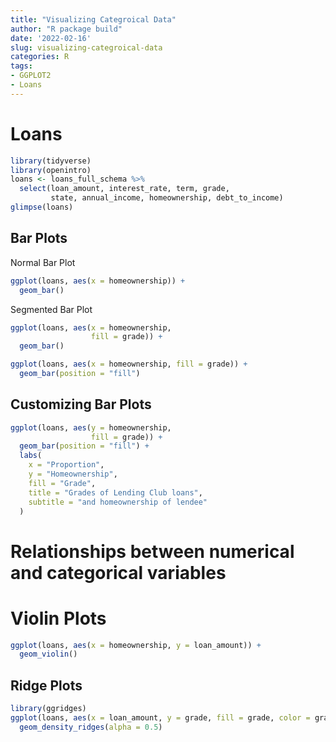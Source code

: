 ```yaml
---
title: "Visualizing Categroical Data"
author: "R package build"
date: '2022-02-16'
slug: visualizing-categroical-data
categories: R
tags:
- GGPLOT2
- Loans
---
```


# Loans 

```r
library(tidyverse)
library(openintro)
loans <- loans_full_schema %>%
  select(loan_amount, interest_rate, term, grade, 
         state, annual_income, homeownership, debt_to_income)
glimpse(loans)
```

## Bar Plots
Normal Bar Plot
```r
ggplot(loans, aes(x = homeownership)) +
  geom_bar()
```
Segmented Bar Plot
```r
ggplot(loans, aes(x = homeownership, 
                  fill = grade)) +
  geom_bar()
```
```r
ggplot(loans, aes(x = homeownership, fill = grade)) +
  geom_bar(position = "fill")
```

## Customizing Bar Plots

```r
ggplot(loans, aes(y = homeownership,
                  fill = grade)) +
  geom_bar(position = "fill") +
  labs(
    x = "Proportion",
    y = "Homeownership",
    fill = "Grade",
    title = "Grades of Lending Club loans",
    subtitle = "and homeownership of lendee"
  )
```

# Relationships between numerical and categorical variables

# Violin Plots 

```r
ggplot(loans, aes(x = homeownership, y = loan_amount)) +
  geom_violin()
```

## Ridge Plots 

```r
library(ggridges)
ggplot(loans, aes(x = loan_amount, y = grade, fill = grade, color = grade)) + 
  geom_density_ridges(alpha = 0.5)
```

